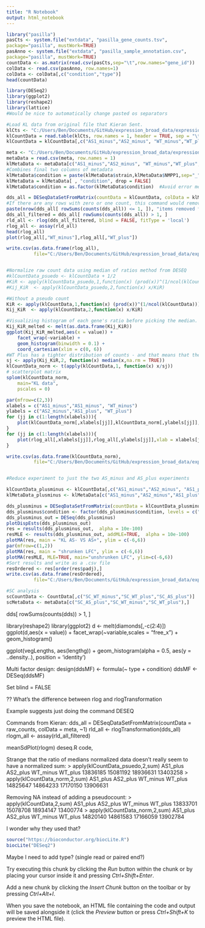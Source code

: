 ```yaml
---
title: "R Notebook"
output: html_notebook
---
```




```r
library("pasilla")
pasCts <- system.file("extdata", "pasilla_gene_counts.tsv",
package="pasilla", mustWork=TRUE)
pasAnno <- system.file("extdata", "pasilla_sample_annotation.csv",
package="pasilla", mustWork=TRUE)
countData <- as.matrix(read.csv(pasCts,sep="\t",row.names="gene_id"))
colData <- read.csv(pasAnno, row.names=1)
colData <- colData[,c("condition","type")]
head(countData)

```

```r
library(DESeq2)
library(ggplot2)
library(reshape2)
library(lattice)
#Would be nice to automatically change pasted os separators

#Load KL data from original file that Kieran Sent. 
klCts <- "C:/Users/Ben/Documents/GitHub/expression_broad_data/expression_data/kl_PKA_as_20160824/20160824_KL_PKA_AS.txt"
klCountData = read.table(klCts, row.names = 1, header = TRUE, sep = "\t")
klCountData = klCountData[,c("AS1_minus","AS2_minus", "WT_minus","WT_plus", "AS1_plus","AS2_plus")]

meta <- "C:/Users/Ben/Documents/GitHub/expression_broad_data/expression_data/kl_PKA_as_20160824/kl_NMPP1_metadata.csv"
metaData = read.csv(meta, row.names = 1)
klMetaData <- metaData[c("AS1_minus","AS2_minus", "WT_minus","WT_plus", "AS1_plus","AS2_plus"),]
#Combines final two columns of metadata
klMetaData$condition = paste(klMetaData$strain,klMetaData$NMPP1,sep="_")
klMetaData = klMetaData[ , "condition", drop = FALSE]
klMetaData$condition = as.factor(klMetaData$condition)  #Avoid error message since this starts as a character. 

dds_all = DESeqDataSetFromMatrix(countData = klCountData, colData = klMetaData, design = ~condition)
#If there are any rows with zero or one count, this command would remove them, but there are not. 
paste(nrow(dds_all[ rowSums(counts(dds_all)) <= 1, ]), "items removed from Kl count data because there were no counts")
dds_all_filtered = dds_all[ rowSums(counts(dds_all)) > 1, ]
rld_all <- rlog(dds_all_filtered, blind = FALSE, fitType = 'local')
rlog_all <- assay(rld_all)
head(rlog_all)
plot(rlog_all[,"WT_minus"],rlog_all[,"WT_plus"])

write.csv(as.data.frame(rlog_all), 
          file="C:/Users/Ben/Documents/GitHub/expression_broad_data/expression_data/kl_PKA_as_20160824/rlog_KLacdata.csv")


#Normalize raw count data using median of ratios method from DESEQ
#klCountData_psuedo <- klCountData + 1/2
#KiR <- apply(klCountData_psuedo,1,function(x) (prod(x))^(1/ncol(klCountData_psuedo)))
#Kij_KiR  <- apply(klCountData_psuedo,2,function(x) x/KiR)

#Without a pseudo count
KiR <- apply(klCountData,1,function(x) (prod(x))^(1/ncol(klCountData)))
Kij_KiR  <- apply(klCountData,2,function(x) x/KiR)

#Visualizing histogram of each gene's ratio before picking the median. 
Kij_KiR_melted <- melt(as.data.frame(Kij_KiR))
ggplot(Kij_KiR_melted,aes(x = value)) + 
    facet_wrap(~variable) + 
    geom_histogram(binwidth = 0.1) +
    coord_cartesian(xlim = c(0, 6)) 
#WT Plus has a tighter distribution of counts - and that means that the sum which I was normalizing by before doesn't correlate well with the median of ratios. 
sj <- apply(Kij_KiR,2, function(x) median(x,na.rm = TRUE))
klCountData_norm <- t(apply(klCountData,1, function(x) x/sj))
# scatterplot matrix 
splom(klCountData_norm, 
  	main="KL data",
  	pscales = 0)

par(mfrow=c(2,3))
xlabels = c("AS1_minus","AS1_minus", "WT_minus")
ylabels = c("AS2_minus","AS1_plus", "WT_plus")
for (jj in c(1:length(xlabels))){
    plot(klCountData_norm[,xlabels[jj]],klCountData_norm[,ylabels[jj]], xlab = "",  ylab = ylabels[jj])
}
for (jj in c(1:length(xlabels))){
    plot(rlog_all[,xlabels[jj]],rlog_all[,ylabels[jj]],xlab = xlabels[jj], ylab = ylabels[jj])
}

write.csv(as.data.frame(klCountData_norm), 
          file="C:/Users/Ben/Documents/GitHub/expression_broad_data/expression_data/kl_PKA_as_20160824/norm_KLacdata.csv")



```
```r
#Reduce experiment to just the two AS_minus and AS_plus experiments

klCountData_plusminus <- klCountData[,c("AS1_minus","AS2_minus", "AS1_plus","AS2_plus")]
klMetaData_plusminus <- klMetaData[c("AS1_minus","AS2_minus","AS1_plus","AS2_plus"), ,drop = FALSE]

dds_plusminus = DESeqDataSetFromMatrix(countData = klCountData_plusminus, colData = klMetaData_plusminus, design = ~condition)
dds_plusminus$condition <- factor(dds_plusminus$condition, levels = c("AS_minus", "AS_plus"))
dds_plusminus_out = DESeq(dds_plusminus)
plotDispEsts(dds_plusminus_out)
res = results(dds_plusminus_out,  alpha = 10e-100)
resMLE <- results(dds_plusminus_out, addMLE=TRUE,  alpha = 10e-100)
plotMA(res, main = "KL AS- VS AS+", ylim = c(-6,6))
par(mfrow=c(1,2))
plotMA(res, main = "shrunken LFC", ylim = c(-6,6))
plotMA(resMLE, MLE=TRUE, main="unshrunken LFC", ylim=c(-6,6))
#Sort results and write as a .csv file
resOrdered <- res[order(res$padj),]
write.csv(as.data.frame(resOrdered), 
          file="C:/Users/Ben/Documents/GitHub/expression_broad_data/expression_data/kl_PKA_as_20160824/DESEQ_KLac_ASmin_ASplus.csv")
```

```r
#SC analysis
scCountData <- CountData[,c("SC_WT_minus","SC_WT_plus","SC_AS_plus")]
scMetaData <- metaData[c("SC_AS_plus","SC_WT_minus","SC_WT_plus"),]

```

dds[ rowSums(counts(dds)) > 1, ]

library(reshape2)
library(ggplot2)
d <- melt(diamonds[,-c(2:4)])
ggplot(d,aes(x = value)) + 
    facet_wrap(~variable,scales = "free_x") + 
    geom_histogram()

ggplot(vegLengths, aes(lengthg)) + geom_histogram(alpha = 0.5, aes(y = ..density..), position = 'identity')

Multi factor design: 
design(ddsMF) <- formula(~ type + condition)
ddsMF <- DESeq(ddsMF)

Set blind = FALSE

?? What's the difference between rlog and rlogTransformation

Example suggests just doing the command DESEQ


Commands from Kieran: 
dds_all = DESeqDataSetFromMatrix(countData = raw_counts, colData = meta, ~1)
rld_all <- rlogTransformation(dds_all)
rlogm_all <- assay(rld_all_filtered)

meanSdPlot(rlogm)
deseq.R code,

Strange that the ratio of medians normalized data doesn't really seem to have a normalized sum: 
> apply(klCountData_psuedo,2,sum)
AS1_plus AS2_plus WT_minus  WT_plus 
13836185 15081192 18936631 13403258 
> apply(klCountData_norm,2,sum)
AS1_plus AS2_plus WT_minus  WT_plus 
14825647 14864233 17170150 13906631

Removing NA instead of adding a pseudocount: 
> apply(klCountData,2,sum)
AS1_plus AS2_plus WT_minus  WT_plus 
13833701 15078708 18934147 13400774 
> apply(klCountData_norm,2,sum)
AS1_plus AS2_plus WT_minus  WT_plus 
14820140 14861583 17166059 13902784 

I wonder why they used that? 

```r
source("https://bioconductor.org/biocLite.R")
biocLite("DESeq2")
```

Maybe I need to add type? (single read or paired end?)



Try executing this chunk by clicking the *Run* button within the chunk or by placing your cursor inside it and pressing *Ctrl+Shift+Enter*. 

Add a new chunk by clicking the *Insert Chunk* button on the toolbar or by pressing *Ctrl+Alt+I*.

When you save the notebook, an HTML file containing the code and output will be saved alongside it (click the *Preview* button or press *Ctrl+Shift+K* to preview the HTML file).
